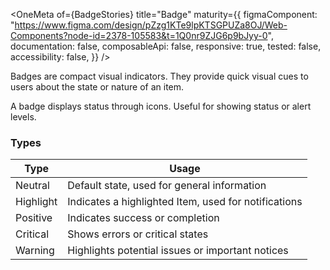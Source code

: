
<OneMeta
  of={BadgeStories}
  title="Badge"
  maturity={{
    figmaComponent:
      "https://www.figma.com/design/pZzg1KTe9lpKTSGPUZa8OJ/Web-Components?node-id=2378-105583&t=1Q0nr9ZJG6p9bJyy-0",
    documentation: false,
    composableApi: false,
    responsive: true,
    tested: false,
    accessibility: false,
  }}
/>

Badges are compact visual indicators. They provide quick visual cues to users
about the state or nature of an item.

A badge displays status through icons. Useful for showing status or alert
levels.

<Canvas of={BadgeStories.Types} />

### Types

<Unstyled>
  <table>
    <thead>
      <tr>
        <th>Type</th>
        <th>Usage</th>
      </tr>
    </thead>
    <tbody>
      <tr>
        <td>Neutral</td>
        <td>Default state, used for general information</td>
      </tr>
      <tr>
        <td>Highlight</td>
        <td>Indicates a highlighted Item, used for notifications</td>
      </tr>
      <tr>
        <td>Positive</td>
        <td>Indicates success or completion</td>
      </tr>
      <tr>
        <td>Critical</td>
        <td>Shows errors or critical states</td>
      </tr>
      <tr>
        <td>Warning</td>
        <td>Highlights potential issues or important notices</td>
      </tr>
    </tbody>
  </table>
</Unstyled>
